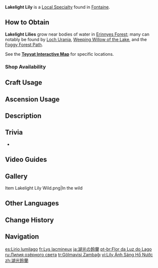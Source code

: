 {{Item Infobox
|id          = 101238
|image       = Item Lakelight Lily.png
|type        = Local Specialty (Fontaine)
|group       = Local Specialties
|invCategory = Materials
|description = A clear and clean azure flower, it is born where Water Veins come together. It has a simple, cool, and elegant fragrance, pungent and refreshing yet gentle.
|source1     = Found near bodies of water in [[Erinnyes Forest]]
|source2     = {{Sold By|Lakelight Lily}}
|source3     = Found in [[Forest of Blessings]] in the limited-time [[Simulanka]] area
}}
'''Lakelight Lily''' is a [[Local Specialty]] found in [[Fontaine]].

==How to Obtain==
'''Lakelight Lilies''' grow near bodies of water in [[Erinnyes Forest]]; many can notably be found by [[Loch Urania]], [[Weeping Willow of the Lake]], and the [[Foggy Forest Path]].

See the '''[https://webstatic-sea.mihoyo.com/app/ys-map-sea/index.html#/map/2?shown_types=548 Teyvat Interactive Map]''' for specific locations.

=== Shop Availability ===
{{Shop Availability|currency=Material}}

== Craft Usage ==
{{Craft Usage}}

==Ascension Usage==
{{Ascension Usage}}

==Description==
{{Description|A clear and clean azure flower, it is born where Water Veins come together. It has a simple, cool, and elegant fragrance, pungent and refreshing yet gentle.<br>In the language of flowers, it means "waiting" and "everlasting promise."<br>In ancient legends, the [[Egeria|Mistress of Many Waters]] gave a flower as pure as Lakelight to the last Lochknight as a farewell gift. To this day, Fontaine maintains the tradition of picking a Lily and giving it to those on long journeys, wishing one another a road ahead as tranquil as pure water, and that those most precious will be able to follow its cool light, returning to their side.|[[Archive]]}}

==Trivia==
* {{Mail Attachments by Category List}}

==Video Guides==
{{EVT
|video1   = https://youtu.be/NYpIMJX4yEc
|caption1 = Lakelight Lilies Farm Guide
}}

==Gallery==
<gallery>
Item Lakelight Lily Wild.png|In the wild
</gallery>

==Other Languages==
{{Other Languages
|en       = Lakelight Lily
|zhs      = 湖光铃兰
|zhs_rm   = Húguāng Línglán
|zht      = 湖光鈴蘭
|zht_rm   = Húguāng Línglán
|zh_tl    = 
|ja       = 湖光の鈴蘭
|ja_rm    = Kokou no Suzuran
|ja_tl    = Lakelight {{w|Lily of the valley}}
|ko       = 호숫빛 은방울꽃
|ko_tl    = Lake-Colored Silver Bell
|es       = Lirio lumilago
|es_tl    = Lakeglow Lily
|fr       = Lys lacmineux
|fr_tl    = Lakeminous Lily
|ru       = Лилия озёрного света
|ru_tl    = Lake Light Lily
|th       = Lakelight Lily
|vi       = Lily Ánh Sáng Hồ Nước
|vi_tl    = 
|de       = Seeschimmer-Maiglöckchen
|de_tl    = Sea-shimmer Lily of the Valley
|id       = Lakelight Lily
|pt       = Flor da Luz do Lago
|pt_tl    = Lakelight Flower
|tr       = Gölmavisi Zambağı
|tr_tl    = Lakeblue Lily
|it       = Giglio Lagoluce
|it_tl    = Lakelight Lily
}}

==Change History==
{{Change History|4.2}}

==Navigation==
{{Material Navbox|Local Specialties}}

[[es:Lirio lumilago]]
[[fr:Lys lacmineux]]
[[ja:湖光の鈴蘭]]
[[pt-br:Flor da Luz do Lago]]
[[ru:Лилия озёрного света]]
[[tr:Gölmavisi Zambağı]]
[[vi:Lily Ánh Sáng Hồ Nước]]
[[zh:湖光鈴蘭]]